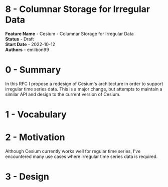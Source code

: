 # 8 - Columnar Storage for Irregular Data

**Feature Name** - Cesium - Columnar Storage for Irregular Data <br />
**Status** - Draft <br />
**Start Date** - 2022-10-12 <br />
**Authors** - emilbon99 <br />

# 0 - Summary

In this RFC I propose a redesign of Cesium's architecture in order to support
irregular time series data. This is a major change, but attempts to maintain
a similar API and design to the current version of Cesium.

# 1 - Vocabulary

# 2 - Motivation

Although Cesium currently works well for regular time series, I've encountered
many use cases where irregular time series data is required.

# 3 - Design

